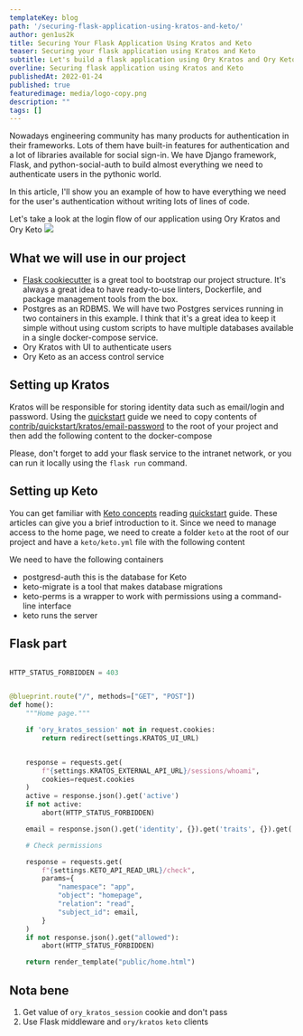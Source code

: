 ```yaml
---
templateKey: blog
path: '/securing-flask-application-using-kratos-and-keto/'
author: gen1us2k
title: Securing Your Flask Application Using Kratos and Keto
teaser: Securing your flask application using Kratos and Keto
subtitle: Let's build a flask application using Ory Kratos and Ory Keto
overline: Securing flask application using Kratos and Keto
publishedAt: 2022-01-24
published: true
featuredimage: media/logo-copy.png
description: ""
tags: []
---
```


Nowadays engineering community has many products for authentication in their frameworks. Lots of them have built-in features for authentication and a lot of libraries available for social sign-in. We have Django framework, Flask, and python-social-auth to build almost everything we need to authenticate users in the pythonic world.

In this article, I'll show you an example of how to have everything we need for the user's authentication without writing lots of lines of code.

Let's take a look at the login flow of our application using Ory Kratos and Ory Keto
[![](https://mermaid.ink/img/pako:eNptkktOIzEQhq9S8iojMSIShIUXSIjHCM2CRZRdS1CyK2kraVeP7RYKCGkuMIs5AbsR7DgTJ-AIlNsN0ZB4U9Xu7__rId8rw5aUVpF-deQNnTlcBGwqD3JaDMkZ16JP0EUKgBFmEiOM3h7_Pr3-_vP2-O9F0uch_batWwZMHGeXWfuzz0E-RvrwcDLZgQ_IJ5zBg4Md4HyFcZm5iz4Z6cl4PN5lSIl7uxyz29GRUIXLM30_Pu6tNFy15AGh5oZaXFBBcJVg6hYeLv1-jrO23OfT6zb6H5TghsP6uox8HSlGx_4GDPPS0bauTFiEzpJPLq0hBXQpwjxwA_u3NWPjgLxt2flULGgVCbBLdVYYTGSHe283PZ8YI-XhlH0KvNpRW9ahwdRkZImFlf2I55f5P4txcHdblQa3vEcN05pvY29hpKo0Bzz_zzErim7TTz5qTzUUGnRWHuJ9_lcp0TVUKS2pxbCsVOUfhOtaKwOfW5c4KD1H6W5PSXs8XXujdAodfUDDSx6oh3d7rfx0)](https://mermaid.live/edit#pako:eNptkktOIzEQhq9S8iojMSIShIUXSIjHCM2CRZRdS1CyK2kraVeP7RYKCGkuMIs5AbsR7DgTJ-AIlNsN0ZB4U9Xu7__rId8rw5aUVpF-deQNnTlcBGwqD3JaDMkZ16JP0EUKgBFmEiOM3h7_Pr3-_vP2-O9F0uch_batWwZMHGeXWfuzz0E-RvrwcDLZgQ_IJ5zBg4Md4HyFcZm5iz4Z6cl4PN5lSIl7uxyz29GRUIXLM30_Pu6tNFy15AGh5oZaXFBBcJVg6hYeLv1-jrO23OfT6zb6H5TghsP6uox8HSlGx_4GDPPS0bauTFiEzpJPLq0hBXQpwjxwA_u3NWPjgLxt2flULGgVCbBLdVYYTGSHe283PZ8YI-XhlH0KvNpRW9ahwdRkZImFlf2I55f5P4txcHdblQa3vEcN05pvY29hpKo0Bzz_zzErim7TTz5qTzUUGnRWHuJ9_lcp0TVUKS2pxbCsVOUfhOtaKwOfW5c4KD1H6W5PSXs8XXujdAodfUDDSx6oh3d7rfx0)

## What we will use in our project

- [Flask cookiecutter](https://github.com/cookiecutter-flask/cookiecutter-flask) is a great tool to bootstrap our project structure. It's always a great idea to have ready-to-use linters, Dockerfile, and package management tools from the box.
- Postgres as an RDBMS. We will have two Postgres services running in two containers in this example. I think that it's a great idea to keep it simple without using custom scripts to have multiple databases available in a single docker-compose service.
- Ory Kratos with UI to authenticate users
- Ory Keto as an access control service

## Setting up  Kratos

Kratos will be responsible for storing identity data such as email/login and password.
Using the [quickstart](https://www.ory.sh/kratos/docs/quickstart) guide we need to copy contents of [contrib/quickstart/kratos/email-password](https://github.com/ory/kratos/tree/master/contrib/quickstart/kratos/email-password) to the root of your project and then add the following content to the docker-compose

<CodeFromRemote
  lang="yml"
  src="https://github.com/gen1us2k/kratos_flask_example/blob/master/docker-compose.yml"
  startAt="kratos-migrate:"
  endAt="keto-migrate:"
/>

Please, don't forget to add your flask service to the intranet network, or you can run it locally using the `flask run` command.

## Setting up Keto
You can get familiar with [Keto concepts](https://www.ory.sh/keto/docs/concepts/relation-tuples/) reading [quickstart](https://www.ory.sh/keto/docs/quickstart/) guide. These articles can give you a brief introduction to it. Since we need to manage access to the home page, we need to create a folder `keto` at the root of our project and have a `keto/keto.yml` file with the following content

<CodeFromRemote
  lang="yml"
  src="https://github.com/gen1us2k/kratos_flask_example/blob/master/keto/keto.yml"
  startAt="kratos-migrate:"
  endAt="keto-migrate:"
/>

We need to have the following containers

- postgresd-auth this is the database for Keto
- keto-migrate is a tool that makes database migrations
- keto-perms is a wrapper to work with permissions using a command-line interface
- keto runs the server

<CodeFromRemote
  lang="yml"
  src="https://github.com/gen1us2k/kratos_flask_example/blob/master/docker-compose.yml"
  startAt="postgresd-auth:"
/>

## Flask part

```python

HTTP_STATUS_FORBIDDEN = 403


@blueprint.route("/", methods=["GET", "POST"])
def home():
    """Home page."""

    if 'ory_kratos_session' not in request.cookies:
        return redirect(settings.KRATOS_UI_URL)


    response = requests.get(
        f"{settings.KRATOS_EXTERNAL_API_URL}/sessions/whoami",
        cookies=request.cookies
    )
    active = response.json().get('active')
    if not active:
        abort(HTTP_STATUS_FORBIDDEN)

    email = response.json().get('identity', {}).get('traits', {}).get('email').replace('@', '')

    # Check permissions

    response = requests.get(
        f"{settings.KETO_API_READ_URL}/check",
        params={
            "namespace": "app",
            "object": "homepage",
            "relation": "read",
            "subject_id": email,
        }
    )
    if not response.json().get("allowed"):
        abort(HTTP_STATUS_FORBIDDEN)

    return render_template("public/home.html")
```

## Nota bene

1. Get value of `ory_kratos_session` cookie and don't pass
2. Use Flask middleware and `ory/kratos` `keto` clients
